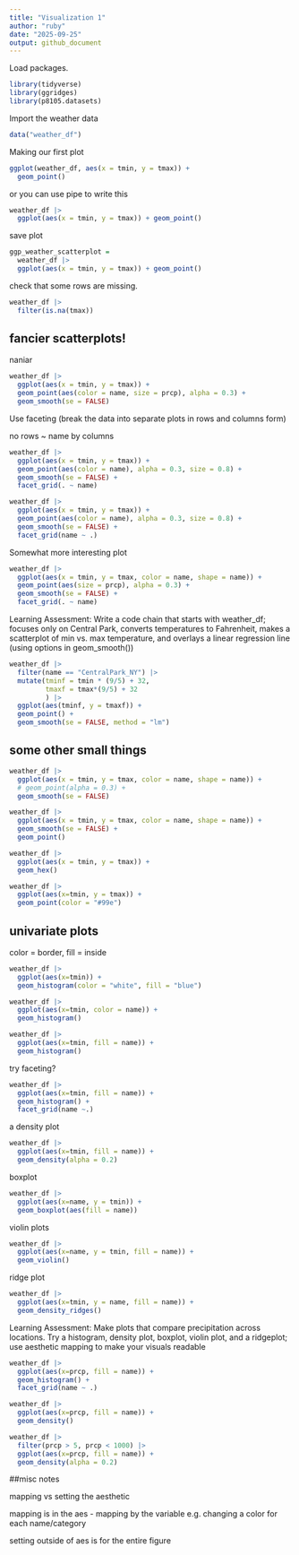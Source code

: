 ```yaml
---
title: "Visualization 1"
author: "ruby"
date: "2025-09-25"
output: github_document
---
```


Load packages. 
```r
library(tidyverse)
library(ggridges)
library(p8105.datasets)
```

Import the weather data 

```r
data("weather_df")
```

Making our first plot 

```r
ggplot(weather_df, aes(x = tmin, y = tmax)) + 
  geom_point()
```

or you can use pipe to write this

```r
weather_df |> 
  ggplot(aes(x = tmin, y = tmax)) + geom_point()
```

save plot 

```r
ggp_weather_scatterplot = 
  weather_df |> 
  ggplot(aes(x = tmin, y = tmax)) + geom_point()
```

check that some rows are missing. 

```r
weather_df |> 
  filter(is.na(tmax))
```

## fancier scatterplots!
naniar
```r
weather_df |> 
  ggplot(aes(x = tmin, y = tmax)) +
  geom_point(aes(color = name, size = prcp), alpha = 0.3) +
  geom_smooth(se = FALSE)
```

Use faceting (break the data into separate plots in rows and columns form)

no rows ~ name by columns

```r
weather_df |> 
  ggplot(aes(x = tmin, y = tmax)) +
  geom_point(aes(color = name), alpha = 0.3, size = 0.8) +
  geom_smooth(se = FALSE) + 
  facet_grid(. ~ name)

weather_df |> 
  ggplot(aes(x = tmin, y = tmax)) +
  geom_point(aes(color = name), alpha = 0.3, size = 0.8) +
  geom_smooth(se = FALSE) + 
  facet_grid(name ~ .)
```

Somewhat more interesting plot

```r
weather_df |> 
  ggplot(aes(x = tmin, y = tmax, color = name, shape = name)) +
  geom_point(aes(size = prcp), alpha = 0.3) +
  geom_smooth(se = FALSE) +
  facet_grid(. ~ name)
```

Learning Assessment: Write a code chain that starts with weather_df; focuses only on Central Park, converts temperatures to Fahrenheit, makes a scatterplot of min vs. max temperature, and overlays a linear regression line (using options in geom_smooth())

```r
weather_df |> 
  filter(name == "CentralPark_NY") |> 
  mutate(tminf = tmin * (9/5) + 32, 
         tmaxf = tmax*(9/5) + 32
         ) |> 
  ggplot(aes(tminf, y = tmaxf)) +
  geom_point() +
  geom_smooth(se = FALSE, method = "lm")
```

## some other small things 

```r
weather_df |> 
  ggplot(aes(x = tmin, y = tmax, color = name, shape = name)) +
  # geom_point(alpha = 0.3) +
  geom_smooth(se = FALSE) 

weather_df |> 
  ggplot(aes(x = tmin, y = tmax, color = name, shape = name)) +
  geom_smooth(se = FALSE) +
  geom_point()
```

```r
weather_df |> 
  ggplot(aes(x = tmin, y = tmax)) +
  geom_hex()
```

```r
weather_df |> 
  ggplot(aes(x=tmin, y = tmax)) +
  geom_point(color = "#99e") 
```

## univariate plots 

color = border, fill = inside
```r
weather_df |> 
  ggplot(aes(x=tmin)) +
  geom_histogram(color = "white", fill = "blue")
```

```r
weather_df |> 
  ggplot(aes(x=tmin, color = name)) +
  geom_histogram()

weather_df |> 
  ggplot(aes(x=tmin, fill = name)) +
  geom_histogram()
```

try faceting?

```r
weather_df |> 
  ggplot(aes(x=tmin, fill = name)) +
  geom_histogram() +
  facet_grid(name ~.)
```

a density plot

```r
weather_df |> 
  ggplot(aes(x=tmin, fill = name)) +
  geom_density(alpha = 0.2) 
```

boxplot 

```r
weather_df |> 
  ggplot(aes(x=name, y = tmin)) +
  geom_boxplot(aes(fill = name)) 
```

violin plots 

```r
weather_df |> 
  ggplot(aes(x=name, y = tmin, fill = name)) +
  geom_violin()
```

ridge plot 

```r
weather_df |> 
  ggplot(aes(x=tmin, y = name, fill = name)) +
  geom_density_ridges()
```

Learning Assessment: Make plots that compare precipitation across locations. Try a histogram, density plot, boxplot, violin plot, and a ridgeplot; use aesthetic mapping to make your visuals readable 

```r
weather_df |> 
  ggplot(aes(x=prcp, fill = name)) +
  geom_histogram() +
  facet_grid(name ~ .)

weather_df |> 
  ggplot(aes(x=prcp, fill = name)) +
  geom_density()

weather_df |> 
  filter(prcp > 5, prcp < 1000) |> 
  ggplot(aes(x=prcp, fill = name)) +
  geom_density(alpha = 0.2)


```


##misc notes 

mapping vs setting the aesthetic 

mapping is in the aes 
- mapping by the variable 
e.g. changing a color for each name/category

setting outside of aes is for the entire figure